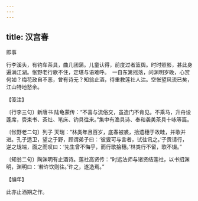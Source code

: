 ```yaml
---
---
---
```

title: 汉宫春
---



即事





行李溪头，有钓车茶具，曲几团蒲。儿童认得，前度过者篮舆。时时照影，甚此身遍满江湖。怅野老行歌不住，定堪与语难呼。　一自东篱摇落，问渊明岁晚，心赏何如？梅花政自不恶，曾有诗无？知翁止酒，待重教莲社人沽。空怅望风流已矣，江山特地愁余。





【笺注】


〔行李三句〕新唐书 陆龟蒙传：“不喜与流俗交，虽造门不肯见。不乘马，升舟设蓬席，赍束书、茶灶、笔床、钓具往来。”集中有渔具诗、奉和袭美茶具十咏等篇。

〔怅野老二句〕列子 天瑞：“林类年且百岁，底春被裘，拾遗穗于故畦，并歌并进。孔子适卫，望之于野，顾谓弟子曰：‘彼叟可与言者，试往讯之。’子贡请行，逆之垅端，面之而叹曰：‘先生曾不悔乎，而行歌拾穗。’林类行不留，歌不辍。”

〔知翁二句〕陶渊明有止酒诗。莲社高贤传：“时远法师与诸贤结莲社，以书招渊明，渊明曰：‘若许饮则往。’许之，遂造焉。”





【编年】


此亦止酒期之作。